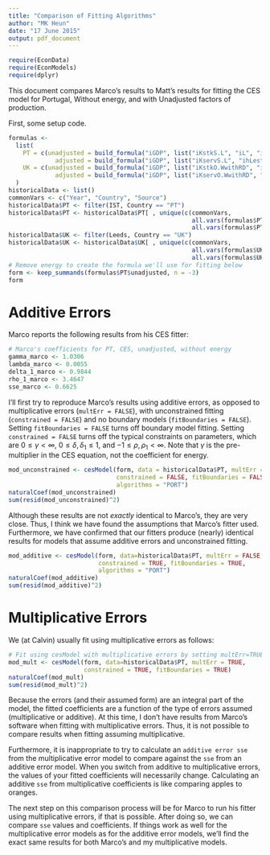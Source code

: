 ```yaml
---
title: "Comparison of Fitting Algorithms"
author: "MK Heun"
date: "17 June 2015"
output: pdf_document
---
```


```r
require(EconData)
require(EconModels)
require(dplyr)
```

This document compares Marco's results to Matt's results
for fitting the CES model for Portugal, Without energy, and
with Unadjusted factors of production.

First, some setup code.

```r
formulas <- 
  list( 
    PT = c(unadjusted = build_formula("iGDP", list("iKstkS.L", "iL", "iXpMP", "iYear")),
             adjusted = build_formula("iGDP", list("iKservS.L", "ihLest", "iUMP", "iYear"))),
    UK = c(unadjusted = build_formula("iGDP", list("iKstkO.WwithRD", "iL", "iXp", "iYear")),
             adjusted = build_formula("iGDP", list("iKservO.WwithRD", "ihLest", "iU", "iYear")))
  )
historicalData <- list()
commonVars <- c("Year", "Country", "Source")
historicalData$PT <- filter(IST, Country == "PT") 
historicalData$PT <- historicalData$PT[ , unique(c(commonVars,
                                                   all.vars(formulas$PT$unadjusted), 
                                                   all.vars(formulas$PT$adjusted)))]
historicalData$UK <- filter(Leeds, Country == "UK")
historicalData$UK <- historicalData$UK[ , unique(c(commonVars,
                                                   all.vars(formulas$UK$unadjusted), 
                                                   all.vars(formulas$UK$adjusted)))]
# Remove energy to create the formula we'll use for fitting below
form <- keep_summands(formulas$PT$unadjusted, n = -3) 
form
```


# Additive Errors

Marco reports the following results from his CES fitter:

```r
# Marco's coefficients for PT, CES, unadjusted, without energy
gamma_marco <- 1.0306
lambda_marco <- 0.0055
delta_1_marco <- 0.9844
rho_1_marco <- 3.4647
sse_marco <- 0.6625
```

I'll first try to reproduce Marco's results 
using additive errors, as opposed to multiplicative errors (`multErr = FALSE`),
with unconstrained fitting (`constrained = FALSE`) and
no boundary models (`fitBoundaries = FALSE`).
Setting `fitBoundaries = FALSE`
turns off boundary model fitting.
Setting `constrained = FALSE` turns off the typical constraints on parameters,
which are
$0 \le \gamma < \infty$, $0 \le \delta,\delta_1 \le 1$, and $-1 \le \rho,\rho_1 < \infty$.
Note that $\gamma$ is the pre-multiplier in the CES equation,
not the coefficient for energy.

```r
mod_unconstrained <- cesModel(form, data = historicalData$PT, multErr = FALSE,
                              constrained = FALSE, fitBoundaries = FALSE,
                              algorithms = "PORT")
naturalCoef(mod_unconstrained)
sum(resid(mod_unconstrained)^2)
```

Although these results are not *exactly* identical to Marco's,
they are very close.
Thus, I think we have found the assumptions that Marco's fitter used.
Furthermore, we have confirmed that our fitters produce (nearly) identical
results for models that assume additive errors and unconstrained fitting.

[//]: (Next, let's try a fit using additive errors using our algorithms
with our constrained fitting approach.)


```r
mod_additive <- cesModel(form, data=historicalData$PT, multErr = FALSE,
                         constrained = TRUE, fitBoundaries = TRUE,
                         algorithms = "PORT")
naturalCoef(mod_additive)
sum(resid(mod_additive)^2)
```

[//]: (We are able to find a better fit, i.e., one with smaller *sse*.
Note that this "better" solution is on a boundary,
namely where `delta_1 = 1`.
Marco's fit is at `delta_1 = 0.9844`, close but not exactly on the boundary.)


# Multiplicative Errors 

We (at Calvin) usually fit using multiplicative errors as follows:

```r
# Fit using cesModel with multiplicative errors by setting multErr=TRUE (the default)
mod_mult <- cesModel(form, data=historicalData$PT, multErr = TRUE,
                     constrained = TRUE, fitBoundaries = TRUE)
naturalCoef(mod_mult)
sum(resid(mod_mult)^2)
```

Because the errors (and their assumed form) are an integral part of the model,
the fitted coefficients are a function of the type of errors assumed
(multiplicative or additive).
At this time, I don't have results from Marco's software
when fitting with multiplicative errors.
Thus, it is not possible to compare results 
when fitting assuming multiplicative.

Furthermore, it is inappropriate to try to calculate an `additive error sse` from the
multiplicative error model to compare against the `sse` from an additive error model.
When you switch from additive to multiplicative errors, 
the values of your fitted coefficients will necessarily change.
Calculating an additive `sse` from multiplicative coefficients is like comparing
apples to oranges.

The next step on this comparison process will be for Marco to run his fitter
using multiplicative errors, if that is possible.
After doing so, we can compare `sse` values and coefficients.
If things work as well for the multiplicative error models as for
the additive error models, we'll find the exact same results for both
Marco's and my multiplicative models.